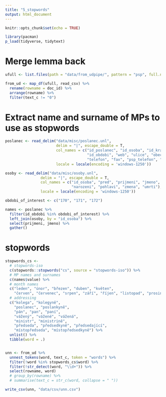 ```yaml
---
title: "5_stopwords"
output: html_document
---
```


```r
knitr::opts_chunk$set(echo = TRUE)

library(pacman)
p_load(tidyverse, tidytext)
```


# Merge lemma back
```r
ufull <- list.files(path = "data/from_udpipe/", pattern = "psp", full.names = T)

from_ud <- map_df(ufull, read_csv) %>%
  rename(rowname = doc_id) %>%
  arrange(rowname) %>%
  filter(text_c != "0")
```

# Extract name and surname of MPs to use as stopwords
```r
poslanec <- read_delim("data/misc/poslanec.unl", 
                       delim = "|", escape_double = T,
                       col_names = c("id_poslanec", "id_osoba", "id_kraj", "id_kandidatka", 
                                     "id_obdobi", "web", "ulice", "obec", "psc", "email", 
                                     "telefon", "fax", "psp_telefon", "facebook", "foto"),
                       locale = locale(encoding = 'windows-1250'))

osoby <- read_delim("data/misc/osoby.unl", 
                delim = "|", escape_double = T,
                col_names = c("id_osoba", "pred", "prijmeni", "jmeno", "za",
                              "narozeni", "pohlavi", "zmena", "umrti"),
                locale = locale(encoding = 'windows-1250'))

obdobi_of_interest <- c("170", "171", "172")

names <- poslanec %>%
  filter(id_obdobi %in% obdobi_of_interest) %>%
  left_join(osoby, by = "id_osoba") %>%
  select(prijmeni, jmeno) %>%
  gather()

```


# stopwords
```r
stopwords_cs <- 
  # stopwords-iso
  c(stopwords::stopwords("cs", source = "stopwords-iso")) %>%
  # MP names and surnames
  c(names$value) %>%
  # month names
  c("leden", "únor", "březen", "duben", "květen", 
    "červen", "červenec", "srpen", "září", "říjen", "listopad", "prosinec") %>%
  # addressing
  c("kolega", "kolegyně", 
    "poslanec", "poslankyně", 
    "pán", "pan", "paní", 
    "vážený", "vážené", "vážená",
    "ministr", "ministrině",
    "předseda", "předsedkyně", "předsedající",
    "místopředseda", "místopředsedkyně") %>%
  unlist() %>%
  tibble(word = .)


unn <- from_ud %>%
  unnest_tokens(word, text_c, token = "words") %>%
  filter(!word %in% stopwords_cs$word) %>%
  filter(!str_detect(word, "\\d+")) %>%
  select(rowname, word)
  # group_by(rowname) %>%
  # summarise(text_c = str_c(word, collapse = " "))

write_csv(unn, "data/csv/unn.csv")
```

